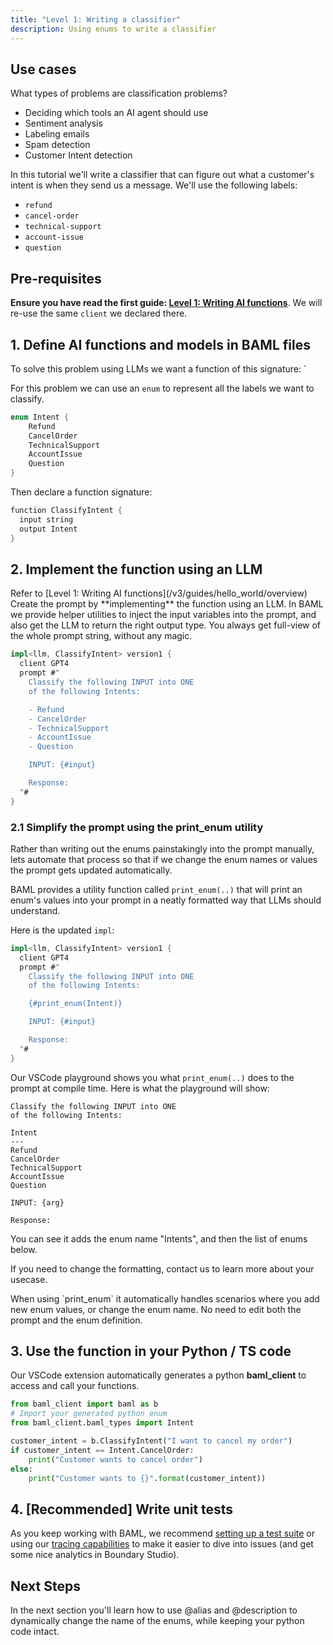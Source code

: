 ```yaml
---
title: "Level 1: Writing a classifier"
description: Using enums to write a classifier
---
```


## Use cases

What types of problems are classification problems?

- Deciding which tools an AI agent should use
- Sentiment analysis
- Labeling emails
- Spam detection
- Customer Intent detection

In this tutorial we'll write a classifier that can figure out what a customer's intent is when they send us a message. We'll use the following labels:

- `refund`
- `cancel-order`
- `technical-support`
- `account-issue`
- `question`

## Pre-requisites

**Ensure you have read the first guide: [Level 1: Writing AI functions](/v3/guides/hello_world/overview)**.
We will re-use the same `client` we declared there.

## 1. Define AI functions and models in BAML files

To solve this problem using LLMs we want a function of this signature:
`

For this problem we can use an `enum` to represent all the labels we want to classify.

```rust classifier.baml
enum Intent {
    Refund
    CancelOrder
    TechnicalSupport
    AccountIssue
    Question
}
```

Then declare a function signature:

```rust classifier.baml
function ClassifyIntent {
  input string
  output Intent
}
```

## 2. Implement the function using an LLM

<Steps>
<Step title="Define the LLM client">
Refer to [Level 1: Writing AI functions](/v3/guides/hello_world/overview)
</Step>
<Step title="Define a prompt">
Create the prompt by **implementing** the function using an LLM.
In BAML we provide helper utilities to inject the input variables into the prompt, and also get the LLM to return the right output type. You always get full-view of the whole prompt string, without any magic.

```rust
impl<llm, ClassifyIntent> version1 {
  client GPT4
  prompt #"
    Classify the following INPUT into ONE
    of the following Intents:

    - Refund
    - CancelOrder
    - TechnicalSupport
    - AccountIssue
    - Question

    INPUT: {#input}

    Response:
  "#
}
```

</Step>
</Steps>

### 2.1 Simplify the prompt using the print_enum utility

Rather than writing out the enums painstakingly into the prompt manually, lets automate that process so that if we change the enum names or values the prompt gets updated automatically.

BAML provides a utility function called `print_enum(..)` that will print an enum's values into your prompt in a neatly formatted way that LLMs should understand.

Here is the updated `impl`:

```rust
impl<llm, ClassifyIntent> version1 {
  client GPT4
  prompt #"
    Classify the following INPUT into ONE
    of the following Intents:

    {#print_enum(Intent)}

    INPUT: {#input}

    Response:
  "#
}
```

Our VSCode playground shows you what `print_enum(..)` does to the prompt at compile time. Here is what the playground will show:

```text
Classify the following INPUT into ONE
of the following Intents:

Intent
---
Refund
CancelOrder
TechnicalSupport
AccountIssue
Question

INPUT: {arg}

Response:
```

You can see it adds the enum name "Intents", and then the list of enums below.

If you need to change the formatting, contact us to learn more about your usecase.

<Tip>
  When using `print_enum` it automatically handles scenarios where you add new
  enum values, or change the enum name. No need to edit both the prompt and the
  enum definition.
</Tip>

## 3. Use the function in your Python / TS code

Our VSCode extension automatically generates a python **baml_client** to access and call your functions.

```python
from baml_client import baml as b
# Import your generated python enum
from baml_client.baml_types import Intent

customer_intent = b.ClassifyIntent("I want to cancel my order")
if customer_intent == Intent.CancelOrder:
    print("Customer wants to cancel order")
else:
    print("Customer wants to {}".format(customer_intent))
```

## 4. [Recommended] Write unit tests

As you keep working with BAML, we recommend [setting up a test suite](/v3/home/running-tests) or using our [tracing capabilities](/v3/home/tracing-tagging) to make it easier to dive into issues (and get some nice analytics in Boundary Studio).

## Next Steps

In the next section you'll learn how to use @alias and @description to dynamically change the name of the enums, while keeping your python code intact.
